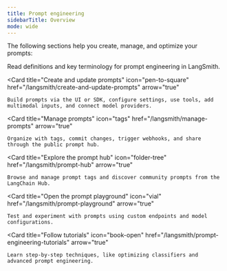 ```yaml
---
title: Prompt engineering
sidebarTitle: Overview
mode: wide
---
```


The following sections help you create, manage, and optimize your prompts:

<Columns cols={3}>
  <Card
    title="Review core concepts"
    icon="circle-info"
    href="/langsmith/prompt-engineering-concepts"
    arrow="true"
  >
    Read definitions and key terminology for prompt engineering in LangSmith.
  </Card>

  <Card
    title="Create and update prompts"
    icon="pen-to-square"
    href="/langsmith/create-and-update-prompts"
    arrow="true"
  >
    Build prompts via the UI or SDK, configure settings, use tools, add multimodal inputs, and connect model providers.
  </Card>

  <Card
    title="Manage prompts"
    icon="tags"
    href="/langsmith/manage-prompts"
    arrow="true"
  >
    Organize with tags, commit changes, trigger webhooks, and share through the public prompt hub.
  </Card>

  <Card
    title="Explore the prompt hub"
    icon="folder-tree"
    href="/langsmith/prompt-hub"
    arrow="true"
  >
    Browse and manage prompt tags and discover community prompts from the LangChain Hub.
  </Card>

  <Card
    title="Open the prompt playground"
    icon="vial"
    href="/langsmith/prompt-playground"
    arrow="true"
  >
    Test and experiment with prompts using custom endpoints and model configurations.
  </Card>

  <Card
    title="Follow tutorials"
    icon="book-open"
    href="/langsmith/prompt-engineering-tutorials"
    arrow="true"
  >
    Learn step-by-step techniques, like optimizing classifiers and advanced prompt engineering.
  </Card>

</Columns>

